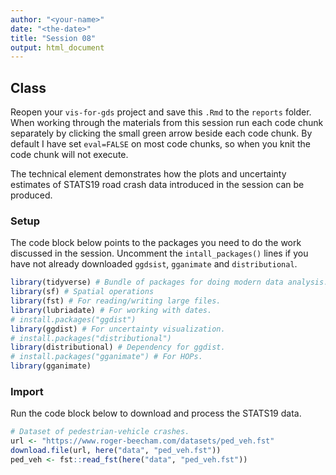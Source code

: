 ```yaml
---
author: "<your-name>"
date: "<the-date>"
title: "Session 08"
output: html_document
---
```


## Class

Reopen your `vis-for-gds` project and save this `.Rmd` to the `reports` folder. When working through the materials from this session run each code chunk separately by clicking the small green arrow beside each code chunk. By default I have set `eval=FALSE` on most code chunks, so when you knit the code chunk will not execute.

The technical element demonstrates how the plots and uncertainty estimates of STATS19 road crash data introduced in the session can be produced.

### Setup

The code block below points to the packages you need to do the work discussed in the session. Uncomment the `intall_packages()` lines if you have not already downloaded `ggdsist`, `gganimate` and `distributional`.

```r
library(tidyverse) # Bundle of packages for doing modern data analysis.
library(sf) # Spatial operations
library(fst) # For reading/writing large files.
library(lubriadate) # For working with dates.
# install.packages("ggdist")
library(ggdist) # For uncertainty visualization.
# install.packages("distributional")
library(distributional) # Dependency for ggdist.
# install.packages("gganimate") # For HOPs.
library(gganimate)
```

### Import

Run the code block below to download and process the STATS19 data.

```r
# Dataset of pedestrian-vehicle crashes.
url <- "https://www.roger-beecham.com/datasets/ped_veh.fst"
download.file(url, here("data", "ped_veh.fst"))
ped_veh <- fst::read_fst(here("data", "ped_veh.fst"))
```
